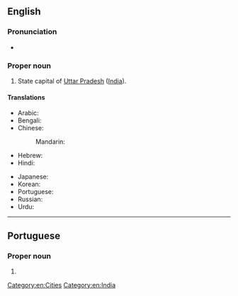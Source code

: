 ==English==
{{wikipedia}}

===Pronunciation===
* {{IPA|/ˈlʌknaʊ/|lang=en}}

===Proper noun===
{{en-proper noun}}

# State capital of [[Uttar Pradesh]] ([[India]]).

====Translations====
{{trans-top|capital of Uttar Pradesh, India}}
* Arabic: {{t|ar|لَكْنُو|m}}
* Bengali: {{t|bn|লখনৌ|sc=Beng}}
* Chinese:
*: Mandarin: {{t+|cmn|勒克瑙|tr=Lēikènǎo|sc=Hani}}
* Hebrew: {{t|he|לאקנאו}}
* Hindi: {{t+|hi|लखनऊ|tr=Lakhna'ū}}
{{trans-mid}}
* Japanese: {{t|ja|ラクナウ|tr=Rakunau}}
* Korean: {{t|ko|러크나우|tr=Leokeunau|sc=Hang}}
* Portuguese: {{t|pt|Lucknow|f}}
* Russian: {{t|ru|Лакхна́у|m}}
* Urdu: {{t|ur|لکھنؤ|tr=Lakhna'ū}}
{{trans-bottom}}

[[Category:en:Cities]]
[[Category:en:India]]

----

==Portuguese==

===Proper noun===
{{pt-proper noun|f}}

# {{place|pt|city/state capital|s/Uttar Pradesh|c/India|t1=Lucknow}}